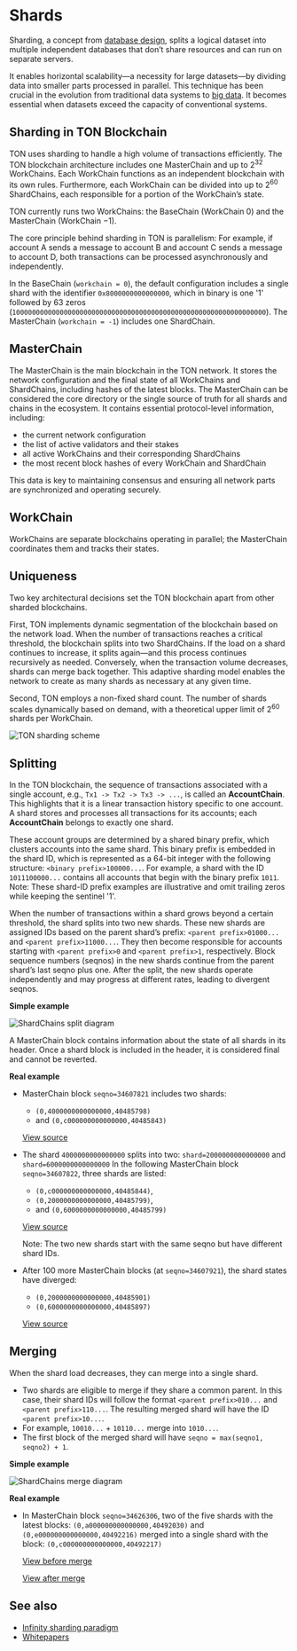 
# Shards

Sharding, a concept from [database design](https://en.wikipedia.org/wiki/Shard_\(database_architecture\)), splits a logical dataset into multiple independent databases that don’t share resources and can run on separate servers.

It enables horizontal scalability—a necessity for large datasets—by dividing data into smaller parts processed in parallel.
This technique has been crucial in the evolution from traditional data systems to [big data](https://en.wikipedia.org/wiki/Big_data). It becomes essential when datasets exceed the capacity of conventional systems.

## Sharding in TON Blockchain

TON uses sharding to handle a high volume of transactions efficiently.
The TON blockchain architecture includes one MasterChain and up to 2<sup>32</sup> WorkChains. Each WorkChain functions as an independent blockchain with its own rules. Furthermore, each WorkChain can be divided into up to 2<sup>60</sup> ShardChains, each responsible for a portion of the WorkChain’s state.

TON currently runs two WorkChains: the BaseChain (WorkChain 0) and the MasterChain (WorkChain −1).

The core principle behind sharding in TON is parallelism:
For example, if account A sends a message to account B and account C sends a message to account D, both transactions can be processed asynchronously and independently.

In the BaseChain (`workchain = 0`), the default configuration includes a single shard with the identifier `0x8000000000000000`, which in binary is one '1' followed by 63 zeros (`1000000000000000000000000000000000000000000000000000000000000000`).
The MasterChain (`workchain = -1`) includes one ShardChain.

## MasterChain

The MasterChain is the main blockchain in the TON network. It stores the network configuration and the final state of all WorkChains and ShardChains, including hashes of the latest blocks. The MasterChain can be considered the core directory or the single source of truth for all shards and chains in the ecosystem.
It contains essential protocol-level information, including:

- the current network configuration
- the list of active validators and their stakes
- all active WorkChains and their corresponding ShardChains
- the most recent block hashes of every WorkChain and ShardChain

This data is key to maintaining consensus and ensuring all network parts are synchronized and operating securely.

## WorkChain

WorkChains are separate blockchains operating in parallel; the MasterChain coordinates them and tracks their states.

## Uniqueness

Two key architectural decisions set the TON blockchain apart from other sharded blockchains.

First, TON implements dynamic segmentation of the blockchain based on the network load. When the number of transactions reaches a critical threshold, the blockchain splits into two ShardChains. If the load on a shard continues to increase, it splits again—and this process continues recursively as needed. Conversely, when the transaction volume decreases, shards can merge back together. This adaptive sharding model enables the network to create as many shards as necessary at any given time.

Second, TON employs a non-fixed shard count. The number of shards scales dynamically based on demand, with a theoretical upper limit of 2<sup>60</sup> shards per WorkChain.

![TON sharding scheme](/img/docs/blockchain-fundamentals/scheme.png)

## Splitting

In the TON blockchain, the sequence of transactions associated with a single account, e.g., `Tx1 -> Tx2 -> Tx3 -> ...`, is called an **AccountChain**. This highlights that it is a linear transaction history specific to one account. A shard stores and processes all transactions for its accounts; each **AccountChain** belongs to exactly one shard.

These account groups are determined by a shared binary prefix, which clusters accounts into the same shard. This binary prefix is embedded in the shard ID, which is represented as a 64-bit integer with the following structure: `<binary prefix>100000...`. For example, a shard with the ID `1011100000...` contains all accounts that begin with the binary prefix `1011`. Note: These shard-ID prefix examples are illustrative and omit trailing zeros while keeping the sentinel '1'.

When the number of transactions within a shard grows beyond a certain threshold, the shard splits into two new shards. These new shards are assigned IDs based on the parent shard’s prefix: `<parent prefix>01000...` and `<parent prefix>11000...`. They then become responsible for accounts starting with `<parent prefix>0` and `<parent prefix>1`, respectively. Block sequence numbers (seqnos) in the new shards continue from the parent shard’s last seqno plus one. After the split, the new shards operate independently and may progress at different rates, leading to divergent seqnos.

**Simple example**

![ShardChains split diagram](/img/docs/blockchain-fundamentals/shardchains-split.png)

A MasterChain block contains information about the state of all shards in its header. Once a shard block is included in the header, it is considered final and cannot be reverted.

**Real example**

- MasterChain block `seqno=34607821` includes two shards:

  - `(0,4000000000000000,40485798)`
  - and `(0,c000000000000000,40485843)`

  [View source](https://toncenter.com/api/v2/shards?seqno=34607821)

- The shard `4000000000000000` splits into two:
  `shard=2000000000000000` and `shard=6000000000000000`
  In the following MasterChain block `seqno=34607822`, three shards are listed:

  - `(0,c000000000000000,40485844)`,
  - `(0,2000000000000000,40485799)`,
  - and `(0,6000000000000000,40485799)`

  [View source](https://toncenter.com/api/v2/shards?seqno=34607822)

  Note: The two new shards start with the same seqno but have different shard IDs.

- After 100 more MasterChain blocks (at `seqno=34607921`), the shard states have diverged:

  - `(0,2000000000000000,40485901)`
  - `(0,6000000000000000,40485897)`

  [View source](https://toncenter.com/api/v2/shards?seqno=34607921)

## Merging

When the shard load decreases, they can merge into a single shard.

- Two shards are eligible to merge if they share a common parent. In this case, their shard IDs will follow the format `<parent prefix>010...` and `<parent prefix>110...`. The resulting merged shard will have the ID `<parent prefix>10...`.
- For example, `10010...` + `10110...` merge into `1010...`.
- The first block of the merged shard will have `seqno = max(seqno1, seqno2) + 1`.

**Simple example**

![ShardChains merge diagram](/img/docs/blockchain-fundamentals/shardchains-merge.png)

**Real example**

- In MasterChain block `seqno=34626306`, two of the five shards with the latest blocks:
  `(0,a000000000000000,40492030)` and `(0,e000000000000000,40492216)`
  merged into a single shard with the block: `(0,c000000000000000,40492217)`

  [View before merge](https://toncenter.com/api/v2/shards?seqno=34626306)

  [View after merge](https://toncenter.com/api/v2/shards?seqno=34626307)

## See also

- [Infinity sharding paradigm](/v3/documentation/smart-contracts/shards/infinity-sharding-paradigm)
- [Whitepapers](/v3/documentation/whitepapers/overview)

<Feedback />
